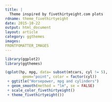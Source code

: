 ```yaml
---
title: |
  Theme inspired by fivethirtyeight.com plots
rdname: theme_fivethirtyeight
date: 2015-10-22
output: html_document
layout: article
category: ggthemes
images:
FRONTFOMATTER_IMAGES
---
```


```r
library(ggplot2)
library(ggthemes)
```

```r
(qplot(hp, mpg, data= subset(mtcars, cyl != 5),
        geom="point", color = factor(cyl))
 + ggtitle("Horsepower, mpg and cylinders")
 + geom_smooth(method = "lm", se = FALSE)
 + scale_color_fivethirtyeight()
 + theme_fivethirtyeight())



```